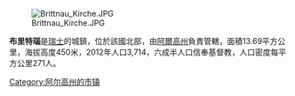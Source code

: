 [[Image:Brittnau_Kirche.JPG|right]]

'''布里特瑙'''是[[瑞士|瑞士]]的城鎮，位於該國北部，由[[阿爾高州|阿爾高州]]負責管轄，面積13.69平方公里，海拔高度450米，2012年人口3,714，六成半人口信奉基督教，人口密度每平方公里271人。

{{Switzerland-geo-stub}}
[[Category:阿尔高州的市镇|Category:阿尔高州的市镇]]